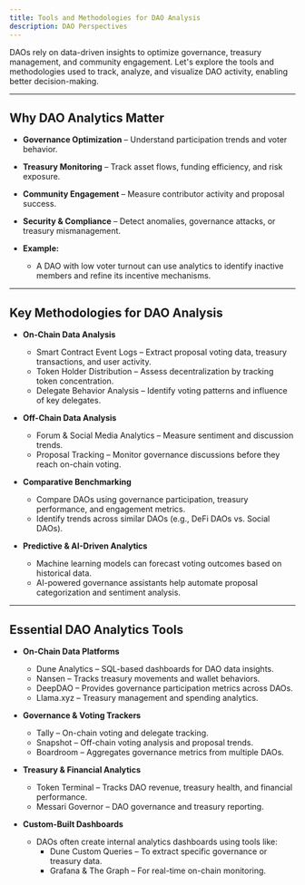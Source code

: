 ```yaml
---
title: Tools and Methodologies for DAO Analysis
description: DAO Perspectives
---
```


DAOs rely on data-driven insights to optimize governance, treasury management, and community engagement. Let's explore the tools and methodologies used to track, analyze, and visualize DAO activity, enabling better decision-making.  

---

## **Why DAO Analytics Matter** 

- **Governance Optimization** – Understand participation trends and voter behavior.  
- **Treasury Monitoring** – Track asset flows, funding efficiency, and risk exposure.  
- **Community Engagement** – Measure contributor activity and proposal success.  
- **Security & Compliance** – Detect anomalies, governance attacks, or treasury mismanagement.  

- **Example:**  
  - A DAO with low voter turnout can use analytics to identify inactive members and refine its incentive mechanisms.  

---

## **Key Methodologies for DAO Analysis** 

- **On-Chain Data Analysis**  
  - Smart Contract Event Logs – Extract proposal voting data, treasury transactions, and user activity.  
  - Token Holder Distribution – Assess decentralization by tracking token concentration.  
  - Delegate Behavior Analysis – Identify voting patterns and influence of key delegates.  

- **Off-Chain Data Analysis**  
  - Forum & Social Media Analytics – Measure sentiment and discussion trends.  
  - Proposal Tracking – Monitor governance discussions before they reach on-chain voting.  

- **Comparative Benchmarking**  
  - Compare DAOs using governance participation, treasury performance, and engagement metrics.  
  - Identify trends across similar DAOs (e.g., DeFi DAOs vs. Social DAOs).  

- **Predictive & AI-Driven Analytics**  
  - Machine learning models can forecast voting outcomes based on historical data.  
  - AI-powered governance assistants help automate proposal categorization and sentiment analysis.  

---

## **Essential DAO Analytics Tools** 

- **On-Chain Data Platforms**  
  - Dune Analytics – SQL-based dashboards for DAO data insights.  
  - Nansen – Tracks treasury movements and wallet behaviors.  
  - DeepDAO – Provides governance participation metrics across DAOs.  
  - Llama.xyz – Treasury management and spending analytics.  

- **Governance & Voting Trackers**  
  - Tally – On-chain voting and delegate tracking.  
  - Snapshot – Off-chain voting analysis and proposal trends.  
  - Boardroom – Aggregates governance metrics from multiple DAOs.  

- **Treasury & Financial Analytics**  
  - Token Terminal – Tracks DAO revenue, treasury health, and financial performance.  
  - Messari Governor – DAO governance and treasury reporting.  

- **Custom-Built Dashboards**  
  - DAOs often create internal analytics dashboards using tools like:  
    - Dune Custom Queries – To extract specific governance or treasury data.  
    - Grafana & The Graph – For real-time on-chain monitoring.  

